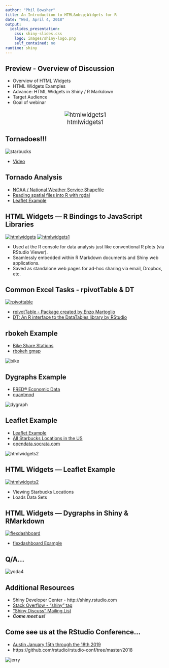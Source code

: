```yaml
---
author: "Phil Bowsher"
title: An Introduction to HTML&nbsp;Widgets for R
date: "Wed, April 4, 2018"
output: 
  ioslides_presentation:
    css: shiny-slides.css
    logo: images/shiny-logo.png
    self_contained: no
runtime: shiny
---
```


<style type="text/css">

slides > slide:before {
  font-size: 12pt;
  content: 'http://shiny.rstudio.com/';
  position: absolute;
  text-align: center;
  bottom: 15px;
  left: 50%;  
  margin-left: -300px;
  width: 600px;
  line-height: 1.9;
}

div.img-col{
  text-align: center;
  font-size: 14pt;
}

a {
  border-bottom: none !important;
}

.wrapper {
  margin: 70px auto;
  position: relative;
  z-index: 90;
}

.ribbon-wrapper-green {
  width: 145px;
  height: 148px;
  overflow: hidden;
  position: absolute;
  top: -3px;
  right: -3px;
}

.ribbon-green {
  font: bold 15px Sans-Serif;
  color: #333;
  text-align: center;
  text-shadow: rgba(255,255,255,0.5) 0px 1px 0px;
  -webkit-transform: rotate(45deg);
  -moz-transform:    rotate(45deg);
  -ms-transform:     rotate(45deg);
  -o-transform:      rotate(45deg);
  position: relative;
  padding: 7px 0;
  left: -25px;
  top: 45px;
  width: 220px;
  background-color: #7ADCBF;
  background-image: -webkit-gradient(linear, left top, left bottom, from(#8AACDF), to(#658FBE)); 
  background-image: -webkit-linear-gradient(top, #8AACDF, #658FBE); 
  background-image:    -moz-linear-gradient(top, #8AACDF, #658FBE); 
  background-image:     -ms-linear-gradient(top, #8AACDF, #658FBE); 
  background-image:      -o-linear-gradient(top, #8AACDF, #658FBE); 
  color: #6a6340;
  -webkit-box-shadow: 0px 0px 3px rgba(0,0,0,0.3);
  -moz-box-shadow:    0px 0px 3px rgba(0,0,0,0.3);
  box-shadow:         0px 0px 3px rgba(0,0,0,0.3);
}

.ribbon-green:before, .ribbon-green:after {
  content: "";
  border-top:   3px solid #00896e;   
  border-left:  3px solid transparent;
  border-right: 3px solid transparent;
  position:absolute;
  bottom: -3px;
}

.ribbon-green:before {
  left: 0;
}
.ribbon-green:after {
  right: 0;
}
</style>

## Preview - Overview of Discussion
<div class="columns-2">
 - Overview of HTML Widgets
 - HTML Widgets Examples
 - Advance: HTML Widgets in Shiny / R Markdown
 - Target Audience
 - Goal of webinar
 
  <div class="img-col">
   ![htmlwidgets1](htmlwidgets1.png)
   
 </div>
</div>

Tornadoes!!!
--------------------

<div class="columns-4">![starbucks](starbucks.png)</a>
   
 </div>

- [Video](https://www.wthr.com/article/news/local/watch-video-shows-tornado-destroying-kokomo-starbucks/531-0e3f2899-f5b2-4ed3-afe2-975f41558e65)

</div>

## Tornado Analysis

- [NOAA / National Weather Service Shapefile ](http://www.spc.noaa.gov/gis/svrgis/)
- [Reading spatial files into R with rgdal ](https://cran.r-project.org/web/packages/rgdal/index.html)
- [Leaflet Example ](http://rstudio.github.io/leaflet/)
 
## HTML Widgets &mdash; R Bindings to JavaScript Libraries

<div class="columns-2">
<a href="http://www.htmlwidgets.org/index.html">![htmlwidgets](htmlwidgets.png)</a>
<a href="http://www.htmlwidgets.org/showcase_leaflet.html">![htmlwidgets1](htmlwidgets1.png)</a>

- Used at the R console for data analysis just like conventional R plots (via RStudio Viewer).
- Seamlessly embedded within R Markdown documents and Shiny web applications.
- Saved as standalone web pages for ad-hoc sharing via email, Dropbox, etc.
</div>

## Common Excel Tasks - rpivotTable & DT

<div class="columns-2">
<a href="http://hafen.github.io/htmlwidgetsgallery/">![rpivottable](rpivottable.png)</a>

- [rpivotTable - Package created by Enzo Martoglio](https://github.com/smartinsightsfromdata/rpivotTable)
- [DT: An R interface to the DataTables library by RStudio](https://rstudio.github.io/DT/)

</div>

## rbokeh Example

- [Bike Share Stations ](http://data.indy.gov)
- [rbokeh gmap](http://ryanhafen.com/blog/rbokeh-gmap)


<div class="columns-4">![bike](bike.png)</a> </div>


## Dygraphs Example

- [FRED® Economic Data](https://fred.stlouisfed.org/series/WASH911UR/downloaddata)
- [quantmod](http://www.quantmod.com/examples/intro/)


<div class="columns-4">![dygraph](dygraph.png)</a> </div>

## Leaflet Example

- [Leaflet Example ](http://rstudio.github.io/leaflet/)
- [All Starbucks Locations in the US](https://opendata.socrata.com/Business/All-Starbucks-Locations-in-the-US-Map/ddym-zvjk)
- [opendata.socrata.com](https://opendata.socrata.com/)


<div class="columns-4">![htmlwidgets2](htmlwidgets2.png)</a> </div>

## HTML Widgets &mdash; Leaflet Example

<div class="columns-2">
<a href="http://www.htmlwidgets.org/index.html">![htmlwidgets2](htmlwidgets2.png)</a>

- Viewing Starbucks Locations
- Loads Data Sets

</div>

## HTML Widgets &mdash; Dygraphs in Shiny & RMarkdown

<div class="columns-2">
<a href="https://beta.rstudioconnect.com/jjallaire/htmlwidgets-dygraphs/">![flexdashboard](flexdashboard.png)</a>

- [flexdashboard Example](http://rmarkdown.rstudio.com/flexdashboard/)

</div>

## Q/A...

<div class="columns-4">![yoda4](yoda4.png)</a>

</div>

## Additional Resources

 - Shiny Developer Center - http://shiny.rstudio.com
 - [Stack Overflow - "shiny" tag](http://stackoverflow.com/questions/tagged/shiny)
 - ["Shiny Discuss" Mailing List](https://groups.google.com/d/forum/shiny-discuss)
 - ***Come meet us!***
 
## Come see us at the RStudio Conference...

- [Austin January 15th through the 18th 2019](https://www.rstudio.com/conference/)
- https://github.com/rstudio/rstudio-conf/tree/master/2018

<div class="columns-4">![jerry](jerry.png)</a>

</div>